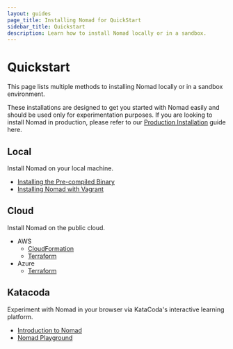 ```yaml
---
layout: guides
page_title: Installing Nomad for QuickStart
sidebar_title: Quickstart
description: Learn how to install Nomad locally or in a sandbox.
---
```


# Quickstart

This page lists multiple methods to installing Nomad locally or in a sandbox
environment.

These installations are designed to get you started with Nomad easily and should
be used only for experimentation purposes. If you are looking to install Nomad
in production, please refer to our [Production
Installation](/guides/install/production) guide here.

## Local

Install Nomad on your local machine.

- [Installing the Pre-compiled Binary][installing-binary]
- [Installing Nomad with Vagrant][vagrant-environment]

## Cloud

Install Nomad on the public cloud.

- AWS
  - [CloudFormation](https://aws.amazon.com/quickstart/architecture/nomad/)
  - [Terraform](https://github.com/hashicorp/nomad/blob/master/terraform/aws/README.md)
- Azure
  - [Terraform](https://github.com/hashicorp/nomad/tree/master/terraform/azure)

## Katacoda

Experiment with Nomad in your browser via KataCoda's interactive learning platform.

- [Introduction to Nomad](https://www.katacoda.com/hashicorp/scenarios/nomad-introduction)
- [Nomad Playground](https://katacoda.com/hashicorp/scenarios/playground)

[installing-binary]: /guides/install#precompiled-binaries
[vagrant-environment]: /intro/getting-started/install#vagrant-setup-optional-
